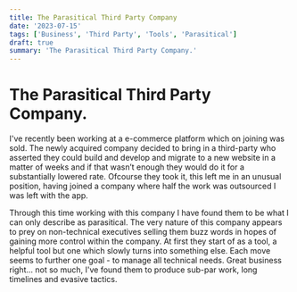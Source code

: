 ```yaml
---
title: The Parasitical Third Party Company
date: '2023-07-15'
tags: ['Business', 'Third Party', 'Tools', 'Parasitical']
draft: true
summary: 'The Parasitical Third Party Company.'
---
```


# The Parasitical Third Party Company.

I've recently been working at a e-commerce platform which on joining was sold. The newly acquired company decided to bring in a third-party who asserted they could build and develop and migrate to a new website in a matter of weeks and if that wasn’t enough they would do it for a substantially lowered rate. Ofcourse they took it, this left me in an unusual position, having joined a company where half the work was outsourced I was left with the app.

Through this time working with this company I have found them to be what I can only describe as parasitical. The very nature of this company appears to prey on non-technical executives selling them buzz words in hopes of gaining more control within the company. At first they start of as a tool, a helpful tool but one which slowly turns into something else. Each move seems to further one goal - to manage all technical needs. Great business right... not so much, I've found them to produce sub-par work, long timelines and evasive tactics.
